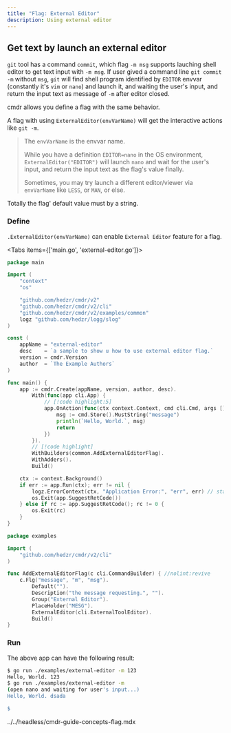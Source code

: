 ```yaml
---
title: "Flag: External Editor"
description: Using external editor
---
```


## Get text by launch an external editor

`git` tool has a command `commit`, which flag `-m msg` supports lauching shell editor to get text input with `-m msg`. If user gived a command line `git commit -m` without `msg`, `git` will find shell program identified by `EDITOR` envvar (constantly it's `vim` or `nano`) and launch it, and waiting the user's input, and return the input text as message of `-m` after editor closed.

cmdr allows you define a flag with the same behavior.

A flag with using `ExternalEditor(envVarName)` will get the interactive actions like `git -m`.

> The `envVarName` is the envvar name.
>
> While you have a definition `EDITOR=nano` in the OS environment, `ExternalEditor("EDITOR")` will launch `nano` and wait for the user's input, and return the input text as the flag's value finally.
>
> Sometimes, you may try launch a different editor/viewer via `envVarName` like `LESS`, or `MAN`, or else.

Totally the flag' default value must by a string.

### Define

`.ExternalEditor(envVarName)` can enable `External Editor` feature for a flag.

<Tabs items={['main.go', 'external-editor.go']}>

<Tab key="main.go">

```go title=main.go
package main

import (
	"context"
	"os"

	"github.com/hedzr/cmdr/v2"
	"github.com/hedzr/cmdr/v2/cli"
	"github.com/hedzr/cmdr/v2/examples/common"
	logz "github.com/hedzr/logg/slog"
)

const (
	appName = "external-editor"
	desc    = `a sample to show u how to use external editor flag.`
	version = cmdr.Version
	author  = `The Example Authors`
)

func main() {
	app := cmdr.Create(appName, version, author, desc).
		With(func(app cli.App) {
			// [!code highlight:5]
			app.OnAction(func(ctx context.Context, cmd cli.Cmd, args []string) (err error) {
				msg := cmd.Store().MustString("message")
				println(`Hello, World.`, msg)
				return
			})
		}).
		// [!code highlight]
		WithBuilders(common.AddExternalEditorFlag).
		WithAdders().
		Build()

	ctx := context.Background()
	if err := app.Run(ctx); err != nil {
		logz.ErrorContext(ctx, "Application Error:", "err", err) // stacktrace if in debug mode/build
		os.Exit(app.SuggestRetCode())
	} else if rc := app.SuggestRetCode(); rc != 0 {
		os.Exit(rc)
	}
}
```

</Tab>

<Tab key="external-editor.go">

```go title=external-editor.go
package examples

import (
	"github.com/hedzr/cmdr/v2/cli"
)

func AddExternalEditorFlag(c cli.CommandBuilder) { //nolint:revive
	c.Flg("message", "m", "msg").
		Default("").
		Description("the message requesting.", "").
		Group("External Editor").
		PlaceHolder("MESG").
		ExternalEditor(cli.ExternalToolEditor).
		Build()
}
```

</Tab>
</Tabs>

### Run

The above app can have the following result:

```bash
$ go run ./examples/external-editor -m 123
Hello, World. 123
$ go run ./examples/external-editor -m
(open nano and waiting for user's input...)
Hello, World. dsada

$
```

<include>../../headless/cmdr-guide-concepts-flag.mdx</include>
